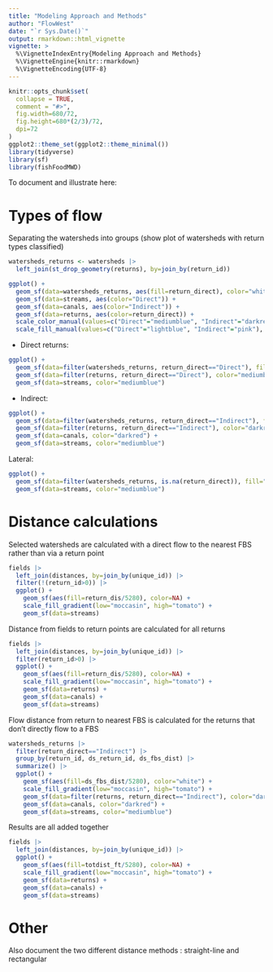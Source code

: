 ```yaml
---
title: "Modeling Approach and Methods"
author: "FlowWest"
date: "`r Sys.Date()`"
output: rmarkdown::html_vignette
vignette: >
  %\VignetteIndexEntry{Modeling Approach and Methods}
  %\VignetteEngine{knitr::rmarkdown}
  %\VignetteEncoding{UTF-8}
---
```


```r
knitr::opts_chunk$set(
  collapse = TRUE,
  comment = "#>",
  fig.width=680/72,
  fig.height=680*(2/3)/72,
  dpi=72
)
ggplot2::theme_set(ggplot2::theme_minimal())
library(tidyverse)
library(sf)
library(fishFoodMWD)
```

To document and illustrate here:

# Types of flow

Separating the watersheds into groups (show plot of watersheds with return types classified)

```r
watersheds_returns <- watersheds |> 
  left_join(st_drop_geometry(returns), by=join_by(return_id))

ggplot() + 
  geom_sf(data=watersheds_returns, aes(fill=return_direct), color="white") +
  geom_sf(data=streams, aes(color="Direct")) + 
  geom_sf(data=canals, aes(color="Indirect")) + 
  geom_sf(data=returns, aes(color=return_direct)) + 
  scale_color_manual(values=c("Direct"="mediumblue", "Indirect"="darkred")) + 
  scale_fill_manual(values=c("Direct"="lightblue", "Indirect"="pink"), na.value="moccasin")
```

* Direct returns:

```r
ggplot() + 
  geom_sf(data=filter(watersheds_returns, return_direct=="Direct"), fill="lightblue", color="white") +
  geom_sf(data=filter(returns, return_direct=="Direct"), color="mediumblue") +
  geom_sf(data=streams, color="mediumblue")
```

* Indirect:

```r
ggplot() + 
  geom_sf(data=filter(watersheds_returns, return_direct=="Indirect"), fill="pink", color="white") +
  geom_sf(data=filter(returns, return_direct=="Indirect"), color="darkred") +
  geom_sf(data=canals, color="darkred") +
  geom_sf(data=streams, color="mediumblue")
```

Lateral:

```r
ggplot() + 
  geom_sf(data=filter(watersheds_returns, is.na(return_direct)), fill="moccasin", color="white") +
  geom_sf(data=streams, color="mediumblue")
```

# Distance calculations

Selected watersheds are calculated with a direct flow to the nearest FBS rather than via a return point

```r
fields |> 
  left_join(distances, by=join_by(unique_id)) |>
  filter(!(return_id>0)) |>
  ggplot() + 
    geom_sf(aes(fill=return_dis/5280), color=NA) + 
    scale_fill_gradient(low="moccasin", high="tomato") + 
    geom_sf(data=streams)
```


Distance from fields to return points are calculated for all returns 
```r
fields |> 
  left_join(distances, by=join_by(unique_id)) |>
  filter(return_id>0) |>
  ggplot() + 
    geom_sf(aes(fill=return_dis/5280), color=NA) + 
    scale_fill_gradient(low="moccasin", high="tomato") + 
    geom_sf(data=returns) +
    geom_sf(data=canals) +
    geom_sf(data=streams)
```

Flow distance from return to nearest FBS is calculated for the returns that don't directly flow to a FBS
```r
watersheds_returns |> 
  filter(return_direct=="Indirect") |>
  group_by(return_id, ds_return_id, ds_fbs_dist) |> 
  summarize() |> 
  ggplot() + 
    geom_sf(aes(fill=ds_fbs_dist/5280), color="white") +
    scale_fill_gradient(low="moccasin", high="tomato") + 
    geom_sf(data=filter(returns, return_direct=="Indirect"), color="darkred") +
    geom_sf(data=canals, color="darkred") +
    geom_sf(data=streams, color="mediumblue")
```

Results are all added together

```r
fields |> 
  left_join(distances, by=join_by(unique_id)) |>
  ggplot() + 
    geom_sf(aes(fill=totdist_ft/5280), color=NA) + 
    scale_fill_gradient(low="moccasin", high="tomato") + 
    geom_sf(data=returns) +
    geom_sf(data=canals) +
    geom_sf(data=streams)
```

# Other 

Also document the two different distance methods : straight-line and rectangular
